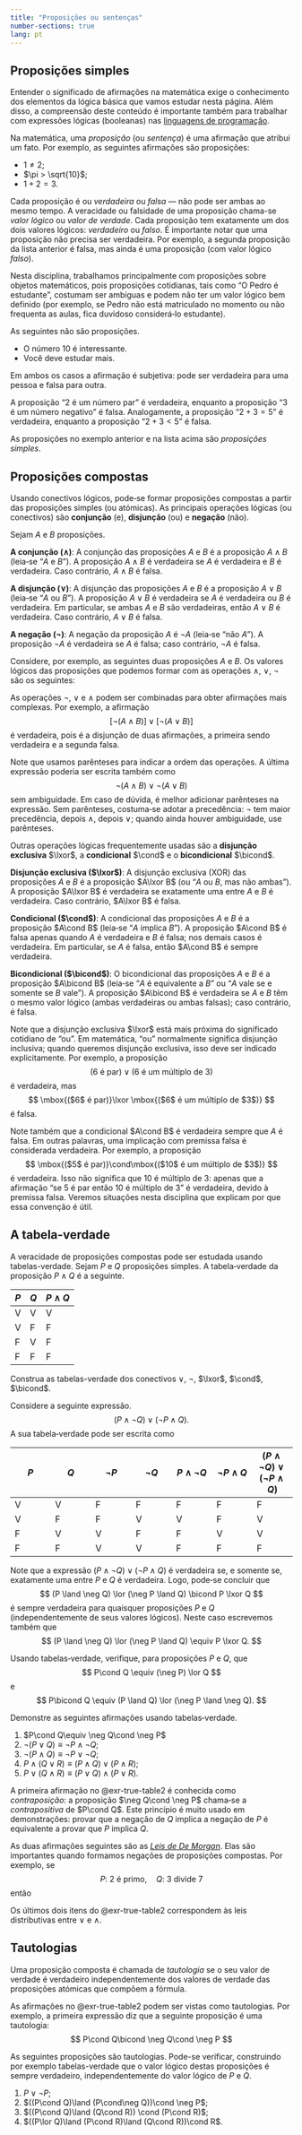 ```yaml
---
title: "Proposições ou sentenças"
number-sections: true 
lang: pt
---
```




## Proposições simples

Entender o significado de afirmações na matemática exige o conhecimento dos elementos da lógica básica que vamos estudar nesta página. Além disso, a compreensão deste conteúdo é importante também para trabalhar com expressões lógicas (booleanas) nas [linguagens de programação](https://panda.ime.usp.br/aulasPython/static/aulasPython/aula05.html).

Na matemática, uma *proposição* (ou *sentença*) é uma afirmação que atribui um fato. Por exemplo, as seguintes afirmações são proposições:

- $1\neq 2$;
- $\pi > \sqrt{10}$;
- $1+2=3$.

Cada proposição é ou *verdadeira* ou *falsa* — não pode ser ambas ao mesmo tempo. A veracidade ou falsidade de uma proposição chama-se *valor lógico* ou *valor de verdade*. Cada proposição tem exatamente um dos dois valores lógicos: *verdadeiro* ou *falso*. É importante notar que uma proposição não precisa ser verdadeira. Por exemplo, a segunda proposição da lista anterior é falsa, mas ainda é uma proposição (com valor lógico *falso*).

Nesta disciplina, trabalhamos principalmente com proposições sobre objetos matemáticos, pois proposições cotidianas, tais como "O Pedro é estudante", costumam ser ambíguas e podem não ter um valor lógico bem definido (por exemplo, se Pedro não está matriculado no momento ou não frequenta as aulas, fica duvidoso considerá‑lo estudante).

As seguintes não são proposições.

- O número $10$ é interessante. 
- Você deve estudar mais. 

Em ambos os casos a afirmação é subjetiva: pode ser verdadeira para uma pessoa e falsa para outra.


:::{#exm-prop-simple}
A proposição "2 é um número par" é verdadeira, enquanto a proposição "3 é um número negativo" é falsa. Analogamente, a proposição "$2+3=5$" é verdadeira, enquanto a proposição "$2+3<5$" é falsa.
:::

As proposições no exemplo anterior e na lista acima são *proposições simples*.

## Proposições compostas

Usando conectivos lógicos, pode‑se formar proposições compostas a partir das proposições simples (ou atómicas). As principais operações lógicas (ou conectivos) são **conjunção** (e), **disjunção** (ou) e **negação** (não). 

Sejam $A$ e $B$ proposições. 


**A conjunção ($\land$)**: 
A conjunção das proposições $A$ e $B$ é a proposição $A\land B$ (leia‑se "$A$ e $B$"). A proposição $A\land B$ é verdadeira se $A$ é verdadeira e $B$ é verdadeira. Caso contrário, $A\land B$ é falsa.


**A disjunção ($\lor$)**: 
A disjunção das proposições $A$ e $B$ é a proposição $A\lor B$ (leia‑se "$A$ ou $B$"). A proposição $A\lor B$ é verdadeira se $A$ é verdadeira ou $B$ é verdadeira. Em particular, se ambas $A$ e $B$ são verdadeiras, então $A\lor B$ é verdadeira. Caso contrário, $A\lor B$ é falsa.

**A negação ($\neg$)**: 
A negação da proposição $A$ é $\neg A$ (leia‑se "não $A$"). A proposição $\neg A$ é verdadeira se $A$ é falsa; caso contrário, $\neg A$ é falsa.

:::{#exm-prop-composta}
Considere, por exemplo, as seguintes duas proposições $A$ e $B$.
\begin{align*}
A&:2+4=3;\\
B&:\mbox{$9$ é múltiplo de $3$}.
\end{align*}
Os valores lógicos das proposições que podemos formar com as operações $\land$, $\lor$, $\neg$ são os seguintes:
\begin{align*}
A&:\mbox{falsa}\\
B&:\mbox{verdadeira}\\
\neg A&:\mbox{verdadeira}\\
\neg B&:\mbox{falsa}\\
A\land B&:\mbox{falsa}\\
A\lor B&:\mbox{verdadeira}\\
\neg A\land B&:\mbox{verdadeira}\\
A\land \neg B&:\mbox{falsa}\\
\neg A\land \neg B&:\mbox{falsa}\\
\neg(A\land B)&:\mbox{verdadeira}\\
\neg A\lor B&:\mbox{verdadeira}\\
A\lor \neg B&:\mbox{falsa}\\
\neg A\lor \neg B&:\mbox{verdadeira}\\
\neg(A\lor B)&:\mbox{falsa}\\
\end{align*}
:::

As operações $\neg$, $\lor$ e $\land$ podem ser combinadas para obter afirmações mais complexas. Por exemplo, a afirmação
$$
[\neg(A\land B)]\lor [\neg(A\lor B)]
$$
é verdadeira, pois é a disjunção de duas afirmações, a primeira sendo verdadeira e a segunda falsa.

Note que usamos parênteses para indicar a ordem das operações. A última expressão poderia ser escrita também como 
$$
\neg(A\land B)\lor \neg(A\lor B)
$$
sem ambiguidade. Em caso de dúvida, é melhor adicionar parênteses na expressão. Sem parênteses, costuma‑se adotar a precedência: $\neg$ tem maior precedência, depois $\land$, depois $\lor$; quando ainda houver ambiguidade, use parênteses.

Outras operações lógicas frequentemente usadas são a **disjunção exclusiva** $\lxor$, a **condicional** $\cond$ e o **bicondicional** $\bicond$.

**Disjunção exclusiva ($\lxor$)**: 
A disjunção exclusiva (XOR) das proposições $A$ e $B$ é a proposição $A\lxor B$ (ou "$A$ ou $B$, mas não ambas"). A proposição $A\lxor B$ é verdadeira se exatamente uma entre $A$ e $B$ é verdadeira. Caso contrário, $A\lxor B$ é falsa.

**Condicional ($\cond$)**: 
A condicional das proposições $A$ e $B$ é a proposição $A\cond B$ (leia‑se "$A$ implica $B$"). A proposição $A\cond B$ é falsa apenas quando $A$ é verdadeira e $B$ é falsa; nos demais casos é verdadeira. Em particular, se $A$ é falsa, então $A\cond B$ é sempre verdadeira.

**Bicondicional ($\bicond$)**: 
O bicondicional das proposições $A$ e $B$ é a proposição $A\bicond B$ (leia‑se "$A$ é equivalente a $B$" ou "$A$ vale se e somente se $B$ vale"). A proposição $A\bicond B$ é verdadeira se $A$ e $B$ têm o mesmo valor lógico (ambas verdadeiras ou ambas falsas); caso contrário, é falsa.

Note que a disjunção exclusiva $\lxor$ está mais próxima do significado cotidiano de "ou". Em matemática, "ou" normalmente significa disjunção inclusiva; quando queremos disjunção exclusiva, isso deve ser indicado explicitamente. Por exemplo, a proposição 
$$
\mbox{($6$ é par)}\lor \mbox{($6$ é um múltiplo de $3$)}
$$
é verdadeira, mas 
$$
\mbox{($6$ é par)}\lxor \mbox{($6$ é um múltiplo de $3$)}
$$
é falsa.

Note também que a condicional $A\cond B$ é verdadeira sempre que $A$ é falsa. Em outras palavras, uma implicação com premissa falsa é considerada verdadeira. Por exemplo, a proposição 
$$
\mbox{($5$ é par)}\cond\mbox{($10$ é um múltiplo de $3$)}
$$
é verdadeira. Isso não significa que $10$ é múltiplo de $3$: apenas que a afirmação "se $5$ é par então $10$ é múltiplo de $3$" é verdadeira, devido à premissa falsa. Veremos situações nesta disciplina que explicam por que essa convenção é útil.

## A tabela-verdade

A veracidade de proposições compostas pode ser estudada usando tabelas-verdade. Sejam $P$ e $Q$ proposições simples. A tabela‑verdade da proposição $P\land Q$ é a seguinte. 


| $P$ | $Q$ | $P\land Q$ |
|---|---|---------|
| V | V | V       |
| V | F | F       |
| F | V | F       |
| F | F | F       |

:::{#exr-true-table0}
Construa as tabelas-verdade dos conectivos $\lor$, $\neg$, $\lxor$, $\cond$, $\bicond$. 
:::

Considere a seguinte expressão.
$$
(P \land \neg Q) \lor (\neg P \land Q). 
$$
A sua tabela‑verdade pode ser escrita como 




| $P$ | $Q$ | $\neg P$ | $\neg Q$ | $P \land \neg Q$ | $\neg P \land Q$ | $(P \land \neg Q) \lor (\neg P \land Q)$ |
|---|---|---|---|---|---|---|
| V | V | F | F | F | F | F |
| V | F | F | V | V | F | V |
| F | V | V | F | F | V | V |
| F | F | V | V | F | F | F |

Note que a expressão $(P \land \neg Q) \lor (\neg P \land Q)$ é verdadeira se, e somente se, exatamente uma entre $P$ e $Q$ é verdadeira. Logo, pode‑se concluir que 
$$
(P \land \neg Q) \lor (\neg P \land Q) \bicond P \lxor Q
$$
é sempre verdadeira para quaisquer proposições $P$ e $Q$ (independentemente de seus valores lógicos). Neste caso escrevemos também que 
$$
(P \land \neg Q) \lor (\neg P \land Q) \equiv P \lxor Q.
$$

:::{#exr-true-table}
Usando tabelas‑verdade, verifique, para proposições $P$ e $Q$, que 
$$
P\cond Q \equiv (\neg P) \lor Q
$$
e 
$$
P\bicond Q \equiv (P \land Q) \lor (\neg P \land \neg Q).
$$
:::

:::{#exr-true-table2}
Demonstre as seguintes afirmações usando tabelas‑verdade.

1. $P\cond Q\equiv \neg Q\cond \neg P$ 
2. $\neg(P\lor Q)\equiv \neg P \land \neg Q$;
3. $\neg(P\land Q) \equiv \neg P \lor \neg Q$;
4. $P\land(Q\lor R)\equiv (P\land Q)\lor (P\land R)$;
5. $P\lor(Q\land R)\equiv (P\lor Q)\land (P\lor R)$.
:::

A primeira afirmação no @exr-true-table2 é conhecida como *contraposição*: a proposição $\neg Q\cond \neg P$ chama‑se a *contrapositiva* de $P\cond Q$. Este princípio é muito usado em demonstrações: provar que a negação de $Q$ implica a negação de $P$ é equivalente a provar que $P$ implica $Q$.

As duas afirmações seguintes são as [*Leis de De Morgan*](https://pt.wikipedia.org/wiki/Teoremas_de_De_Morgan). Elas são importantes quando formamos negações de proposições compostas. Por exemplo, se 
$$
P:\ \mbox{$2$ é primo}, \quad Q:\ \mbox{$3$ divide $7$}
$$
então 
\begin{align*}
P\land Q&:\ \mbox{$2$ é primo e $3$ divide $7$}\\
P\lor Q&:\ \mbox{$2$ é primo ou $3$ divide $7$}\\
\neg(P\land Q)\equiv \neg P\lor \neg Q&:\ \mbox{$2$ não é primo ou  $3$ não divide $7$}\\
\neg(P\lor Q)\equiv \neg P\land \neg Q&:\ \mbox{$2$ não é primo e $3$ não divide $7$}.
\end{align*}

Os últimos dois itens do @exr-true-table2 correspondem às leis distributivas entre $\lor$ e $\land$. 


## Tautologias

:::{#def-tautology}
Uma proposição composta é chamada de *tautologia* se o seu valor de verdade é verdadeiro independentemente dos valores de verdade das proposições atómicas que compõem a fórmula.
:::

:::{#exm-}
As afirmações no @exr-true-table2 podem ser vistas como tautologias. Por exemplo, a primeira expressão diz que a seguinte proposição é uma tautologia:
$$
P\cond Q\bicond \neg Q\cond \neg P
$$
:::

:::{#exm-tautologies}
As seguintes proposições são tautologias. Pode-se verificar, construindo por exemplo tabelas-verdade que o valor lógico destas proposições é sempre verdadeiro, independentemente do valor lógico de $P$ e $Q$. 

1. $P\lor \neg P$;
2. $((P\cond Q)\land (P\cond\neg Q))\cond \neg P$;
3. $((P\cond Q)\land (Q\cond R)) \cond (P\cond R)$;
4. $((P\lor Q)\land (P\cond R)\land (Q\cond R))\cond R$.
:::